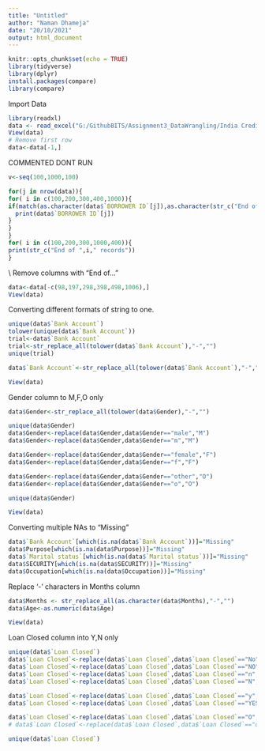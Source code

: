 ```yaml
---
title: "Untitled"
author: "Naman Dhameja"
date: "20/10/2021"
output: html_document
---
```


```r
knitr::opts_chunk$set(echo = TRUE)
library(tidyverse)
library(dplyr)
install.packages(compare)
library(compare)
```
Import Data
```r
library(readxl)
data <- read_excel("G:/GithubBITS/Assignment3_DataWrangling/India Credit Data.xlsx", skip = 1)
View(data)
# Remove first row
data<-data[-1,]
```
COMMENTED DONT RUN
```r

v<-seq(100,1000,100)

for(j in nrow(data)){
for( i in c(100,200,300,400,1000)){
if(match(as.character(data$`BORROWER ID`[j]),as.character(str_c("End of ",i," records")))){
  print(data$`BORROWER ID`[j])
}
}
}
for( i in c(100,200,300,1000,400)){
print(str_c("End of ",i," records"))
}
```
\\
Remove columns with "End of..."
```r
data<-data[-c(98,197,298,398,498,1006),]
View(data)
```

Converting different formats of string to one.

```r
unique(data$`Bank Account`)
tolower(unique(data$`Bank Account`))
trial<-data$`Bank Account`
trial<-str_replace_all(tolower(data$`Bank Account`),"-","")
unique(trial)

data$`Bank Account`<-str_replace_all(tolower(data$`Bank Account`),"-","")

View(data)
```

Gender column to M,F,O only
```r
data$Gender<-str_replace_all(tolower(data$Gender),"-","")

unique(data$Gender)
data$Gender<-replace(data$Gender,data$Gender=="male","M")
data$Gender<-replace(data$Gender,data$Gender=="m","M")

data$Gender<-replace(data$Gender,data$Gender=="female","F")
data$Gender<-replace(data$Gender,data$Gender=="f","F")

data$Gender<-replace(data$Gender,data$Gender=="other","O")
data$Gender<-replace(data$Gender,data$Gender=="o","O")

unique(data$Gender)

View(data)
```


Converting multiple NAs to "Missing"
```r
data$`Bank Account`[which(is.na(data$`Bank Account`))]="Missing"
data$Purpose[which(is.na(data$Purpose))]="Missing"
data$`Marital status`[which(is.na(data$`Marital status`))]="Missing"
data$SECURITY[which(is.na(data$SECURITY))]="Missing"
data$Occupation[which(is.na(data$Occupation))]="Missing"

```

Replace '-' characters in Months column
```r
data$Months <- str_replace_all(as.character(data$Months),"-","")
data$Age<-as.numeric(data$Age)

View(data)
```


Loan Closed column into Y,N only
```r
unique(data$`Loan Closed`)
data$`Loan Closed`<-replace(data$`Loan Closed`,data$`Loan Closed`=="No","N")
data$`Loan Closed`<-replace(data$`Loan Closed`,data$`Loan Closed`=="NO","N")
data$`Loan Closed`<-replace(data$`Loan Closed`,data$`Loan Closed`=="n","N")
data$`Loan Closed`<-replace(data$`Loan Closed`,data$`Loan Closed`=="N","N")

data$`Loan Closed`<-replace(data$`Loan Closed`,data$`Loan Closed`=="y","Y")
data$`Loan Closed`<-replace(data$`Loan Closed`,data$`Loan Closed`=="YES","Y")

data$`Loan Closed`<-replace(data$`Loan Closed`,data$`Loan Closed`=="O","Y")
# data$`Loan Closed`<-replace(data$`Loan Closed`,data$`Loan Closed`=="o","O")

unique(data$`Loan Closed`)


```

